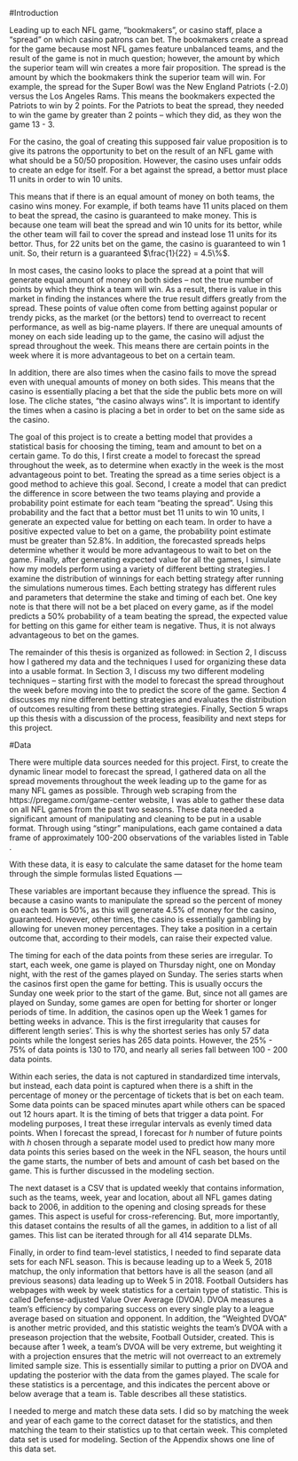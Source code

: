 #Introduction

Leading up to each NFL game, "bookmakers", or casino staff, place a "spread" on which casino patrons can bet.  The bookmakers create a spread for the game because most NFL games feature unbalanced teams, and the result of the game is not in much question; however, the amount by which the superior team will win creates a more fair proposition.  The spread is the amount by which the bookmakers think the superior team will win.  For example, the spread for the Super Bowl was the New England Patriots (-2.0) versus the Los Angeles Rams.  This means the bookmakers expected the Patriots to win by 2 points.  For the Patriots to beat the spread, they needed to win the game by greater than 2 points -- which they did, as they won the game 13 - 3.  

For the casino, the goal of creating this supposed fair value proposition is to give its patrons the opportunity to bet on the result of an NFL game with what should be a 50/50 proposition.  However, the casino uses unfair odds to create an edge for itself.  For a bet against the spread, a bettor must place 11 units in order to win 10 units.  

This means that if there is an equal amount of money on both teams, the casino wins money.  For example, if both teams have 11 units placed on them to beat the spread, the casino is guaranteed to make money.  This is because one team will beat the spread and win 10 units for its bettor, while the other team will fail to cover the spread and instead lose 11 units for its bettor.  Thus, for 22 units bet on the game, the casino is guaranteed to win 1 unit.  So, their return is a guaranteed $\frac{1}{22} = 4.5\%$.

In most cases, the casino looks to place the spread at a point that will generate equal amount of money on both sides -- not the true number of points by which they think a team will win.  As a result, there is value in this market in finding the instances where the true result differs greatly from the spread.  These points of value often come from betting against popular or trendy picks, as the market (or the bettors) tend to overreact to recent performance, as well as big-name players.  If there are unequal amounts of money on each side leading up to the game, the casino will adjust the spread throughout the week.  This means there are certain points in the week where it is more advantageous to bet on a certain team.  

In addition, there are also times when the casino fails to move the spread even with unequal amounts of money on both sides.  This means that the casino is essentially placing a bet that the side the public bets more on will lose.  The cliche states, “the casino always wins”.  It is important to identify the times when a casino is placing a bet in order to bet on the same side as the casino.  

The goal of this project is to create a betting model that provides a statistical basis for choosing the timing, team and amount to bet on a certain game.  To do this, I first create a model to forecast the spread throughout the week, as to determine when exactly in the week is the most advantageous point to bet.  Treating the spread as a time series object is a good method to achieve this goal.  Second, I create a model that can predict the difference in score between the two teams playing and provide a probability point estimate for each team "beating the spread".  Using this probability and the fact that a bettor must bet 11 units to win 10 units, I generate an expected value for betting on each team.  In order to have a positive expected value to bet on a game, the probability point estimate must be greater than 52.8\%.  In addition, the forecasted spreads helps determine whether it would be more advantageous to wait to bet on the game.    Finally, after generating expected value for all the games, I simulate how my models perform using a variety of different betting strategies.  I examine the distribution of winnings for each betting strategy after running the simulations numerous times.  Each betting strategy has different rules and parameters that determine the stake and timing of each bet.  One key note is that there will not be a bet placed on every game, as if the model predicts a 50\% probability of a team beating the spread, the expected value for betting on this game for either team is negative.  Thus, it is not always advantageous to bet on the games.  

The remainder of this thesis is organized as followed: in Section 2, I discuss how I gathered my data and the techniques I used for organizing these data into a usable format.  In Section 3, I discuss my two different modeling techniques -- starting first with the model to forecast the spread throughout the week before moving into the to predict the score of the game.  Section 4 discusses my nine different betting strategies and evaluates the distribution of outcomes resulting from these betting strategies.  Finally, Section 5 wraps up this thesis with a discussion of the process, feasibility and next steps for this project.  

#Data

There were multiple data sources needed for this project.  First, to create the dynamic linear model to forecast the spread, I gathered data on all the spread movements throughout the week leading up to the game for as many NFL games as possible.  Through web scraping from the https://pregame.com/game-center website, I was able to gather these data on all NFL games from the past two seasons.  These data needed a significant amount of manipulating and cleaning to be put in a usable format.  Through using "stingr" manipulations, each game contained a data frame of approximately 100-200 observations of the variables listed in Table \ref{tab:bet_stats}.


\begin{table}[]
\caption {Description of Statistics on Betting Data from Web Scraping https://pregame.com/game-center}
\begin{tabular}{|l|l|}
\hline
\textbf{Statistic}     & \textbf{Description}                                                           \\ \hline
Time and Date          & The time and date of the observation; \\ & The first observation nearly always occurred after both teams had finished \\ & \quad playing their previous game, so usually the first observation was Sunday \\ & \quad evening one week prior to the game with the final observation \\ & \quad seconds before game time (usually the following Sunday)                                       \\ \hline
Spread                 & The spread for the away team                                                  \\ \hline
Away Cash   & This is the percent of the money bet on the game 
                    \\ Percentage & that is bet on the away team \\ \hline
Away Cash          & This is the amount of money that is bet on the away team \\ Bet &                      \\ \hline
Away Ticket & The percent of bets on this game that are on the away team \\ Percentage &                     \\ \hline
Away Ticket     & The number of bets on this game that are on the away team \\ Number &                     \\ \hline
\end{tabular}
\label{tab:bet_stats}
\end{table}

With these data, it is easy to calculate the same dataset for the home team through the simple formulas listed Equations \eqref{eq:home1} --- \eqref{eq:home4}

\begin{eqnarray}
  \text{Home Cash Bet} =& \frac{\text{Away Cash Bet}}{\text{Away Cash Percentage}} - \text{Away Cash Bet} \label{eq:home1} \\
\text{Home Cash Percentage} =&  \frac{\text{Home Cash Bet}}{\text{Home Cash Bet} + \text{Away Cash Bet}} \label{eq:home2} \\
  \text{Home Ticket Number} =& \frac{\text{Away Ticket Number}}{\text{Away Ticket Percentage}} - \text{Away Ticket Number} \label{eq:home3} \\
  \text{Home Ticket Percentage} =&  \frac{\text{Home Ticket Number}}{\text{Home Ticket Number} + \text{Away Ticket Number}} \label{eq:home4}
  \end{eqnarray}


 These variables are important because they influence the spread.  This is because a casino wants to manipulate the spread so the percent of money on each team is 50\%, as this will generate 4.5\% of money for the casino, guaranteed.  However, other times, the casino is essentially gambling by allowing for uneven money percentages.  They take a position in a certain outcome that, according to their models, can raise their expected value.

The timing for each of the data points from these series are irregular.  To start, each week, one game is played on Thursday night, one on Monday night, with the rest of the games played on Sunday.   The series starts when the casinos first open the game for betting.  This is usually occurs the Sunday one week prior to the start of the game.  But, since not all games are played on Sunday, some games are open for betting for shorter or longer periods of time.  In addition, the casinos open up the Week 1 games for betting weeks in advance.  This is the first irregularity that causes for different length series’.  This is why the shortest series has only 57 data points while the longest series has 265 data points.  However, the 25\% - 75\% of data points is 130 to 170, and nearly all series fall between 100 - 200 data points.   

Within each series, the data is not captured in standardized time intervals, but instead, each data point is captured when there is a shift in the percentage of money or the percentage of tickets that is bet on each team.  Some data points can be spaced minutes apart while others can be spaced out 12 hours apart.  It is the timing of bets that trigger a data point.  For modeling purposes, I treat these irregular intervals as evenly timed data points.  When I forecast the spread, I forecast for $h$ number of future points with $h$ chosen through a separate model used to predict how many more data points this series based on the week in the NFL season, the hours until the game starts, the number of bets and amount of cash bet based on the game.  This is further discussed in the modeling section.

The next dataset is a CSV that is updated weekly that contains information, such as the teams, week, year and location, about all NFL games dating back to 2006, in addition to the opening and closing spreads for these games.  This aspect is useful for cross-referencing.  But, more importantly, this dataset contains the results of all the games, in addition to a list of all games. This list can be iterated through for all 414 separate DLMs.

Finally, in order to find team-level statistics, I needed to find separate data sets for each NFL season.  This is because leading up to a Week 5, 2018 matchup, the only information that bettors have is all the season (and all previous seasons) data leading up to Week 5 in 2018.  Football Outsiders has webpages with week by week statistics for a certain type of statistic.  This is called Defense-adjusted Value Over Average (DVOA).  DVOA measures a team's efficiency by comparing success on every single play to a league average based on situation and opponent.  In addition, the “Weighted DVOA” is another metric provided, and this statistic weights the team’s DVOA with a preseason projection that the website, Football Outsider, created.  This is because after 1 week, a team’s DVOA will be very extreme, but weighting it with a projection ensures that the metric will not overreact to an extremely limited sample size.  This is essentially similar to putting a prior on DVOA and updating the posterior with the data from the games played.  The scale for these statistics is a percentage, and this indicates the percent above or below average that a team is.  Table \ref{tab:fo_stats} describes all these statistics.   
  

\begin{table}[] \centering
\caption {Description of Team-Specific Statistics from Football Outsiders}
\begin{tabular}{|l|l|}
\hline
\textbf{Statistic} & \textbf{Explanation}                                                                                                       \\ \hline
Total DVOA         & Measures a team's efficiency by comparing success on 
                \\ & \quad every single play to a league average based on situation and opponent \\ \hline
Weighted DVOA      & Weights the DVOA with a preseason projection                                                                               \\ \hline
Offense DVOA       & Measures a team's offensive efficiency                                                                                     \\ \hline
Defense DVOA       & Measures a team's defensive efficiency                                                                                     \\ \hline
Special Teams & Measures a team's efficiency on Special Teams plays 
                \\ DVOA & \quad (field goals, punts, kickoffs)                                         \\ \hline
Record             & A teams record of their wins, losses and ties                                                                              \\ \hline
\end{tabular}
\label{tab:fo_stats}
\end{table}

I needed to merge and match these data sets.  I did so by matching the week and year of each game to the correct dataset for the statistics, and then matching the team to their statistics up to that certain week.  This completed data set is used for modeling.  Section \ref{sec:appen1} of the Appendix shows one line of this data set.  